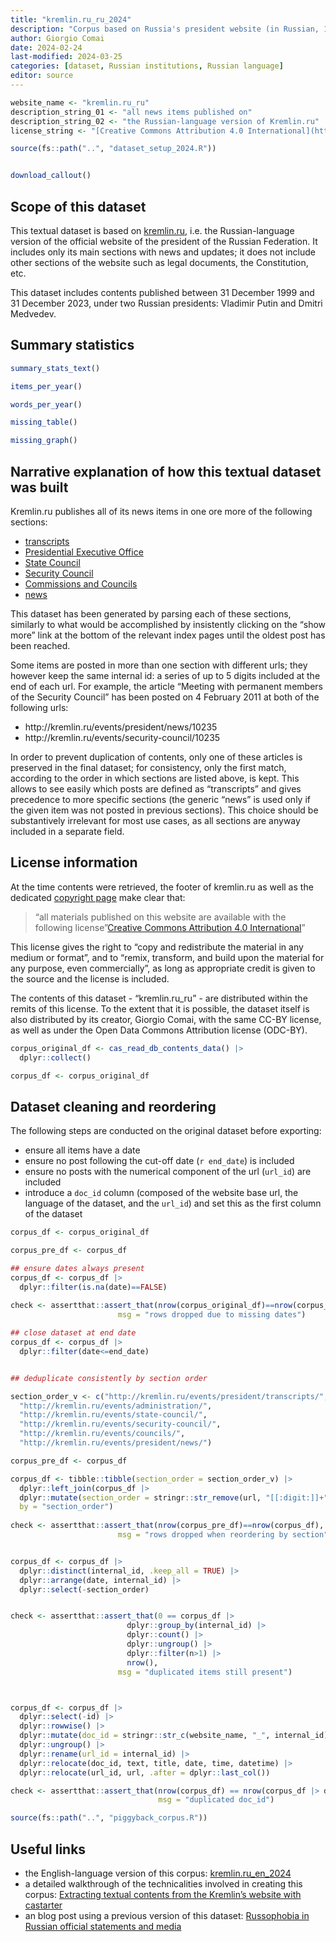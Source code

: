 ```yaml
---
title: "kremlin.ru_ru_2024"
description: "Corpus based on Russia's president website (in Russian, 1999-2023)"
author: Giorgio Comai
date: 2024-02-24
last-modified: 2024-03-25
categories: [dataset, Russian institutions, Russian language]
editor: source
---
```



```r
website_name <- "kremlin.ru_ru"
description_string_01 <- "all news items published on"
description_string_02 <- "the Russian-language version of Kremlin.ru"
license_string <- "[Creative Commons Attribution 4.0 International](http://creativecommons.org/licenses/by/4.0/deed.ru)"

source(fs::path("..", "dataset_setup_2024.R"))


download_callout()

```


## Scope of this dataset

This textual dataset is based on [kremlin.ru](http://kremlin.ru/), i.e. the Russian-language version of the official website of the president of the Russian Federation. It includes only its main sections with news and updates; it does not include other sections of the website such as legal documents, the Constitution, etc. 

This dataset includes contents published between 31 December 1999 and 31 December 2023, under two Russian presidents: Vladimir Putin and Dmitri Medvedev. 

## Summary statistics

```r
summary_stats_text()
```


```r
items_per_year()
```

```r
words_per_year()
```

```r
missing_table()
```

```r
missing_graph()
```


## Narrative explanation of how this textual dataset was built

Kremlin.ru publishes all of its news items in one ore more of the following sections:

- [transcripts](http://kremlin.ru/events/president/transcripts)
- [Presidential Executive Office](http://kremlin.ru/events/administration)
- [State Council](http://kremlin.ru/events/state-council)
- [Security Council](http://kremlin.ru/events/security-council)
- [Commissions and Councils](http://kremlin.ru/events/councils)
- [news](http://kremlin.ru/events/president/news)

This dataset has been generated by parsing each of these sections, similarly to what would be accomplished by insistently clicking on the "show more" link at the bottom of the relevant index pages until the oldest post has been reached.

Some items are posted in more than one section with different urls; they however keep the same internal id: a series of up to 5 digits included at the end of each url. For example, the article "Meeting with permanent members of the Security Council" has been posted on 4 February 2011 at both of the following urls:

- http://kremlin.ru/events/president/news/10235
- http://kremlin.ru/events/security-council/10235

In order to prevent duplication of contents, only one of these articles is preserved in the final dataset; for consistency, only the first match, according to the order in which sections are listed above, is kept. This allows to see easily which posts are defined as "transcripts" and gives precedence to more specific sections (the generic "news" is used only if the given item was not posted in previous sections). This choice should be substantively irrelevant for most use cases, as all sections are anyway included in a separate field. 

## License information

At the time contents were retrieved, the footer of kremlin.ru as well as the dedicated [copyright page](http://kremlin.ru/about/copyrights) make clear that:

> "all materials published on this website are available with the following license "[Creative Commons Attribution 4.0 International](http://creativecommons.org/licenses/by/4.0/deed.ru)"

This license gives the right to “copy and redistribute the material in any medium or format”, and to “remix, transform, and build upon the material for any purpose, even commercially”, as long as appropriate credit is given to the source and the license is included.

The contents of this dataset - “kremlin.ru_ru” - are distributed within the remits of this license. To the extent that it is possible, the dataset itself is also distributed by its creator, Giorgio Comai, with the same CC-BY license, as well as under the Open Data Commons Attribution license (ODC-BY).




```r
corpus_original_df <- cas_read_db_contents_data() |> 
  dplyr::collect() 

corpus_df <- corpus_original_df
```


## Dataset cleaning and reordering

The following steps are conducted on the original dataset before exporting:

- ensure all items have a date
- ensure no post following the cut-off date (`r end_date`) is included
- ensure no posts with the numerical component of the url (`url_id`) are included
- introduce a `doc_id` column (composed of the website base url, the language of the dataset, and the `url_id`) and set this as the first column of the dataset


```r
corpus_df <- corpus_original_df

corpus_pre_df <- corpus_df 

## ensure dates always present
corpus_df <- corpus_df |> 
  dplyr::filter(is.na(date)==FALSE) 
  
check <- assertthat::assert_that(nrow(corpus_original_df)==nrow(corpus_df), 
                        msg = "rows dropped due to missing dates")

## close dataset at end date
corpus_df <- corpus_df |> 
  dplyr::filter(date<=end_date) 


## deduplicate consistently by section order

section_order_v <- c("http://kremlin.ru/events/president/transcripts/",
  "http://kremlin.ru/events/administration/",
  "http://kremlin.ru/events/state-council/",
  "http://kremlin.ru/events/security-council/", 
  "http://kremlin.ru/events/councils/",
  "http://kremlin.ru/events/president/news/")

corpus_pre_df <- corpus_df 

corpus_df <- tibble::tibble(section_order = section_order_v) |> 
  dplyr::left_join(corpus_df |> 
  dplyr::mutate(section_order = stringr::str_remove(url, "[[:digit:]]+")),
  by = "section_order") 
 
check <- assertthat::assert_that(nrow(corpus_pre_df)==nrow(corpus_df),
                        msg = "rows dropped when reordering by section")


corpus_df <- corpus_df |>
  dplyr::distinct(internal_id, .keep_all = TRUE) |> 
  dplyr::arrange(date, internal_id) |> 
  dplyr::select(-section_order)


check <- assertthat::assert_that(0 == corpus_df |> 
                          dplyr::group_by(internal_id) |> 
                          dplyr::count() |> 
                          dplyr::ungroup() |> 
                          dplyr::filter(n>1) |> 
                          nrow(),
                        msg = "duplicated items still present")



corpus_df <- corpus_df |> 
  dplyr::select(-id) |> 
  dplyr::rowwise() |> 
  dplyr::mutate(doc_id = stringr::str_c(website_name, "_", internal_id)) |> 
  dplyr::ungroup() |> 
  dplyr::rename(url_id = internal_id) |> 
  dplyr::relocate(doc_id, text, title, date, time, datetime) |> 
  dplyr::relocate(url_id, url, .after = dplyr::last_col())

check <- assertthat::assert_that(nrow(corpus_df) == nrow(corpus_df |> dplyr::distinct(doc_id)),
                                 msg = "duplicated doc_id")
```



```r
source(fs::path("..", "piggyback_corpus.R"))
```

## Useful links

- the English-language version of this corpus: [kremlin.ru_en_2024](https://tadadit.xyz/datasets/russian_institutions_2024/kremlin.ru_en_2024/)
- a detailed walkthrough of the technicalities involved in creating this corpus: [Extracting textual contents from the Kremlin’s website with castarter](https://tadadit.xyz/tutorials/2023-02-kremlin_ru_en_extract/)
- an blog post using a previous version of this dataset: [Russophobia in Russian official statements and media](https://tadadit.xyz/posts/2023-09-russophobia/)



